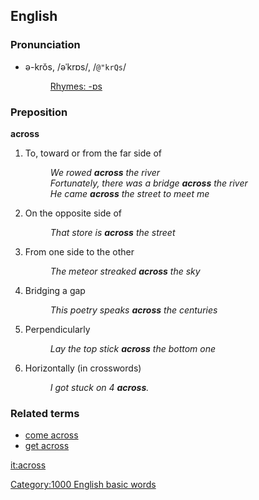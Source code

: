 == English ==
=== Pronunciation ===
*ə-krŏs, /əˈkrɒs/, /<tt>@"krQs</tt>/
*:[[Rhymes:English:-ɒs|Rhymes: -ɒs]]

=== Preposition ===
'''across'''

# To, toward or from the far side of
#: ''We rowed '''across''' the river''
#: ''Fortunately, there was a bridge '''across''' the river''
#: ''He came '''across''' the street to meet me''
# On the opposite side of
#: ''That store is '''across''' the street''
# From one side to the other
#: ''The meteor streaked '''across''' the sky''
# Bridging a gap
#: ''This poetry speaks '''across''' the centuries''
# Perpendicularly
#: ''Lay the top stick '''across''' the bottom one''
# Horizontally (in crosswords)
#: ''I got stuck on 4 '''across'''.''

=== Related terms ===
*[[come across]]
*[[get across]]

[[it:across]]
[[Category:1000 English basic words]]